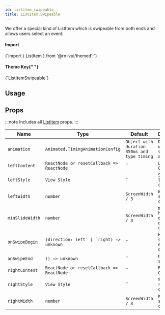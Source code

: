 ```yaml
---
id: listitem_swipeable
title: ListItem.Swipeable
---
```



<IconsStyle />

We offer a special kind of ListItem which is swipeable from both ends and allows users select an event.

<div class="row inline-flex-center">
  <div class="col col--3">
    <h4>Import</h4>
  </div>
  <div class="col col--9">
    <CodeBlock>{`import { ListItem } from '@rn-vui/themed';`}</CodeBlock>
  </div>
  <div class="col col--3">
    <h4>
      Theme Key{" "}
      <a href="../customizing#using-themeprovider">
        <BiInfoCircle />
      </a>
    </h4>
  </div>
  <div class="col col--9">
    <CodeBlock>{`ListItemSwipeable`}</CodeBlock>
  </div>
</div>

## Usage

<Usage />

## Props

:::note
Includes all [ListItem](listitem#props) props.
:::

<div class='table-responsive'>

| Name            | Type                                          | Default                                      | Description                                   |
| --------------- | --------------------------------------------- | -------------------------------------------- | --------------------------------------------- |
| `animation`     | `Animated.TimingAnimationConfig`              | `Object with duration 350ms and type timing` | `Decide whether to show animation.`           |
| `leftContent`   | `ReactNode or resetCallback => ReactNode`     | ``                                           | `Left Content.`                               |
| `leftStyle`     | `View Style`                                  | ``                                           | `Style of left container.`                    |
| `leftWidth`     | `number`                                      | `ScreenWidth / 3`                            | `Width of swipe left container.`              |
| `minSlideWidth` | `number`                                      | `ScreenWidth / 3`                            | `minimum horizontal distance to open content` |
| `onSwipeBegin`  | `` (direction: left` \| `right) => unknown `` | ``                                           | `Handler for swipe in either direction`       |
| `onSwipeEnd`    | `() => unknown`                               | ``                                           | `Handler for swipe end.`                      |
| `rightContent`  | `ReactNode or resetCallback => ReactNode`     | ``                                           | `Right Content.`                              |
| `rightStyle`    | `View Style`                                  | ``                                           | `Style of right container.`                   |
| `rightWidth`    | `number`                                      | `ScreenWidth / 3`                            | `Width of swipe right container.`             |

</div>

